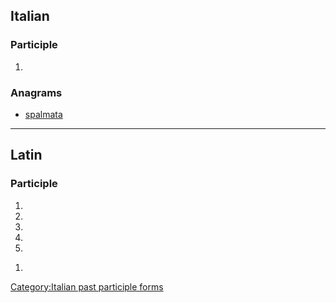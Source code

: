 ==Italian==

===Participle===
{{head|it|past participle form}}

# {{feminine singular of|plasmato|lang=it}}

===Anagrams===
* [[spalmata#Italian|spalmata]]
[[Category:Italian past participle forms]]

----

==Latin==

===Participle===
{{la-part-form|plasmāta}}

# {{inflection of|plasmātus||nom|f|s|lang=la}}
# {{inflection of|plasmātus||nom|n|p|lang=la}}
# {{inflection of|plasmātus||acc|n|p|lang=la}}
# {{inflection of|plasmātus||voc|f|s|lang=la}}
# {{inflection of|plasmātus||voc|n|p|lang=la}}

{{la-part-form|plasmātā}}

# {{inflection of|plasmātus||abl|f|s|lang=la}}